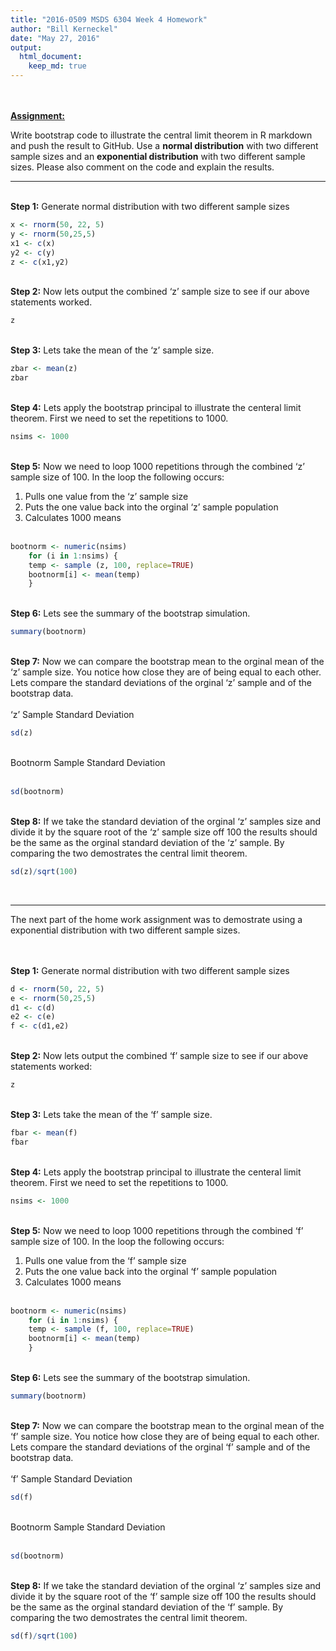 ```yaml
---
title: "2016-0509 MSDS 6304 Week 4 Homework"
author: "Bill Kerneckel"
date: "May 27, 2016"
output: 
  html_document:
    keep_md: true
---
```

<br>
<br>
<strong><u>Assignment:</u></strong><br>

Write bootstrap code to illustrate the central limit theorem in R markdown and push the result to GitHub. Use a <strong>normal distribution</strong> with two different sample sizes and an <strong>exponential distribution</strong> with two different sample sizes. Please also comment on the code and explain the results. 

------------
<br>
<strong>Step 1:</strong> Generate normal distribution with two different sample sizes
<br>
```r
x <- rnorm(50, 22, 5)
y <- rnorm(50,25,5)
x1 <- c(x)
y2 <- c(y)
z <- c(x1,y2)
```
<br>
<strong>Step 2:</strong> Now lets output the combined 'z' sample size to see if our above statements worked.
<br>
```r
z
```
<br>
<strong>Step 3:</strong> Lets take the mean of the 'z' sample size.
<br>
```r
zbar <- mean(z)
zbar
```
<br>
<strong>Step 4:</strong> Lets apply the bootstrap principal to illustrate the centeral limit theorem. First we need to set the repetitions to 1000.
<br>
```r
nsims <- 1000
```
<br>
<strong>Step 5:</strong> Now we need to loop 1000 repetitions through the combined 'z' sample size of 100. In the loop the following occurs:
  
1. Pulls one value from the 'z' sample size
2. Puts the one value back into the orginal 'z' sample population
3. Calculates 1000 means
<br>
<br>
```r
bootnorm <- numeric(nsims)
 	for (i in 1:nsims) {
	temp <- sample (z, 100, replace=TRUE)
	bootnorm[i] <- mean(temp)
 	}
```
<br>
<strong>Step 6:</strong> Lets see the summary of the bootstrap simulation.
<br>
```r
summary(bootnorm)
```
<br>
<strong>Step 7:</strong> Now we can compare the bootstrap mean to the orginal mean of the 'z' sample size. You notice how close they are of being equal to each other. Lets compare the standard deviations of the orginal 'z' sample and of the bootstrap data.
<br>
<br>
'z' Sample Standard Deviation<br>
```r
sd(z)
```
<br>
Bootnorm Sample Standard Deviation<br>
<br>
```r
sd(bootnorm)
```
<br>
<strong>Step 8:</strong> If we take the standard deviation of the orginal 'z' samples size and divide it by the square root of the 'z' sample size off 100 the results should be the same as the orginal standard deviation of the 'z' sample. By comparing the two demostrates the central limit theorem.
<br>
```r
sd(z)/sqrt(100)
```
<br>
<hr>
<p>The next part of the home work assignment was to demostrate using a exponential distribution with two different sample sizes.</p>
<br>
<br>
<strong>Step 1:</strong> Generate normal distribution with two different sample sizes
<br>
```r
d <- rnorm(50, 22, 5)
e <- rnorm(50,25,5)
d1 <- c(d)
e2 <- c(e)
f <- c(d1,e2)
```
<br>
<strong>Step 2:</strong> Now lets output the combined 'f' sample size to see if our above statements worked:
<br>
```r
z
```
<br>
<strong>Step 3:</strong> Lets take the mean of the 'f' sample size.
<br>
```r
fbar <- mean(f)
fbar
```
<br>
<strong>Step 4:</strong> Lets apply the bootstrap principal to illustrate the centeral limit theorem. First we need to set the repetitions to 1000.
<br>
```r
nsims <- 1000
```
<br>
<strong>Step 5:</strong> Now we need to loop 1000 repetitions through the combined 'f' sample size of 100. In the loop the following occurs:
  
1. Pulls one value from the 'f' sample size
2. Puts the one value back into the orginal 'f' sample population
3. Calculates 1000 means
<br>
<br>
```r
bootnorm <- numeric(nsims)
 	for (i in 1:nsims) {
	temp <- sample (f, 100, replace=TRUE)
	bootnorm[i] <- mean(temp)
 	}
```
<br>
<strong>Step 6:</strong> Lets see the summary of the bootstrap simulation.
<br>
```r
summary(bootnorm)
```
<br>
<strong>Step 7:</strong> Now we can compare the bootstrap mean to the orginal mean of the 'f' sample size. You notice how close they are of being equal to each other. Lets compare the standard deviations of the orginal 'f' sample and of the bootstrap data.
<br>
<br>
'f' Sample Standard Deviation<br>
```r
sd(f)
```
<br>
Bootnorm Sample Standard Deviation<br>
<br>
```r
sd(bootnorm)
```
<br>
<strong>Step 8:</strong> If we take the standard deviation of the orginal 'z' samples size and divide it by the square root of the 'f' sample size off 100 the results should be the same as the orginal standard deviation of the 'f' sample. By comparing the two demostrates the central limit theorem.
<br>
```r
sd(f)/sqrt(100)
```

  
